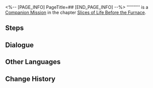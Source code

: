 <%-- [PAGE_INFO]
PageTitle=##
[END_PAGE_INFO] --%>
{{Stub|Dialogue.}}
{{Mission Infobox
|id            = 2011413
|title         = 
|image         = <!--Mission .png-->
|type          = Companion
|event_name    = 
|chapter       = Slices of Life Before the Furnace
|requirements  = [[Companion Mission]] ''[[Farther Than The Snow Plains]]'' completed
|summary       = <!--official mission summary from Fate's Atlas-->
|characters    = Trailblazer
|startLocation = [[Jarilo-VI]] - [[Administrative District]]
|world         = Jarilo-VI
|area          = Administrative District
|prev          = Farther Than The Snow Plains
|next          = 
|rewards       = 
}}
'''''''''' is a [[Companion Mission]] in the chapter [[Slices of Life Before the Furnace]].

==Steps==


<!--
==Gameplay Notes==

--><!--
==Trial Character==

-->
==Dialogue==
{{Stub Dialogue}}

{{Dialogue End}}

==Other Languages==
{{Other Languages
|en   = 
|zhs  = 
|zht  = 
|ja   = 
|ko   = 
|es   = 
|fr   = 
|ru   = 
|th   = 
|vi   = 
|de   = 
|id   = 
|pt   = 
}}

==Change History==
{{Change History|1.3}}
